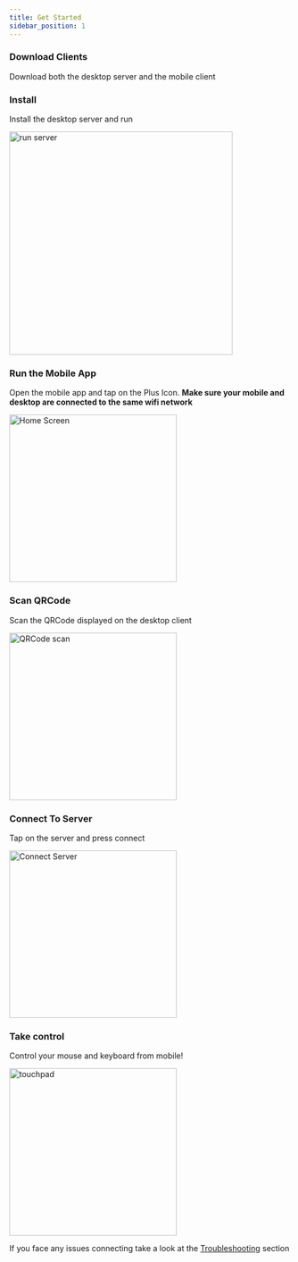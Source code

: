 ```yaml
---
title: Get Started
sidebar_position: 1
---
```



### Download Clients

Download both the desktop server and the mobile client

<Downloads />

### Install

Install the desktop server and run

<img src="/img/run-server.png" alt="run server" width="400" />

### Run the Mobile App

Open the mobile app and tap on the Plus Icon. **Make sure your mobile and desktop are connected to the same wifi network**

<img src="/img/home.png" alt="Home Screen" width="300" />

### Scan QRCode

Scan the QRCode displayed on the desktop client

<img src="/img/scan-qr.png" alt="QRCode scan" width="300" />

### Connect To Server

Tap on the server and press connect

<img src="/img/connect-server.png" alt="Connect Server" width="300" />

### Take control

Control your mouse and keyboard from mobile!

<img src="/img/touchpad.png" alt="touchpad" width="300" />

If you face any issues connecting take a look at the [Troubleshooting](/docs/troubleshooting) section
